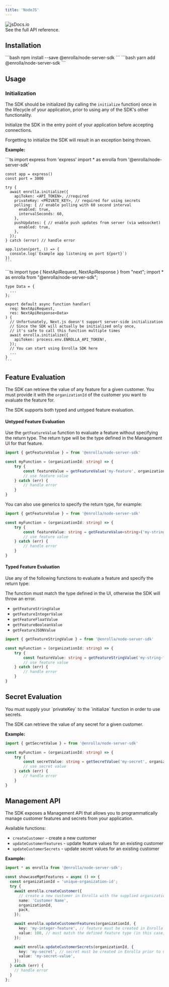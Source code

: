 ```yaml
---
title: 'NodeJS'
---
```


<Card href="https://www.jsdocs.io/package/@enrolla/node-server-sdk">
  <img
    src="https://img.shields.io/badge/jsDocs.io-reference-blue"
    alt="jsDocs.io"
  />
  <br />
  See the full API reference.
</Card>

## Installation

<Tabs>
  <Tab title="npm">
    ```bash 
    npm install --save @enrolla/node-server-sdk 
    ```
  </Tab>

  <Tab title="yarn">
    ```bash 
    yarn add @enrolla/node-server-sdk 
    ```
  </Tab>

</Tabs>

## Usage

### Initialization

The SDK should be initialized (by calling the `initialize` function) once in the lifecycle of your application, prior to using any of the SDK's other functionality.

Initialize the SDK in the entry point of your application before accepting connections.

<Warning>
  Forgetting to initialize the SDK will result in an exception being thrown.
</Warning>

**Example:**

<Tabs>
  <Tab title="Express">
    ```ts
    import express from 'express'
    import * as enrolla from '@enrolla/node-server-sdk'

    const app = express()
    const port = 3000

    try {
      await enrolla.initialize({
        apiToken: <API_TOKEN>, //required
        privateKey: <PRIVATE_KEY>, // required for using secrets
        polling: { // enable polling with 60 second interval
          enabled: true,
          intervalSeconds: 60,
        },
        pushUpdates: { // enable push updates from server (via websocket)
          enabled: true,
        },
      });
    } catch (error) // handle error

    app.listen(port, () => {
      console.log(`Example app listening on port ${port}`)
    })
    ```

  </Tab>
  <Tab title="Next.js">
    ```ts
    import type { NextApiRequest, NextApiResponse } from "next";
    import * as enrolla from "@enrolla/node-server-sdk";

    type Data = {
      ...
    };

    export default async function handler(
      req: NextApiRequest,
      res: NextApiResponse<Data>
    ) {
      // Unfortunately, Next.js doesn't support server-side initialization
      // Since the SDK will actually be initialized only once,
      // it's safe to call this function multiple times
      await enrolla.initialize({
        apiToken: process.env.ENROLLA_API_TOKEN!,
      });
      // You can start using Enrolla SDK here
      ...
    }
    ```

  </Tab>
</Tabs>

## Feature Evaluation

The SDK can retrieve the value of any feature for a given customer.
You must provide it with the `organizationId` of the customer you want to evaluate the feature for.

The SDK supports both typed and untyped feature evaluation.

#### Untyped Feature Evaluation

Use the `getFeatureValue` function to evaluate a feature without specifying the return type.
The return type will be the type defined in the Management UI for that feature.

```ts
import { getFeatureValue } = from '@enrolla/node-server-sdk'

const myFunction = (organizationId: string) => {
    try {
        const featureValue = getFeatureValue('my-feature', organizationId);
        // use feature value
    } catch (err) {
        // handle error
    }
}
```

You can also use generics to specify the return type, for example:

```ts
import { getFeatureValue } = from '@enrolla/node-server-sdk'

const myFunction = (organizationId: string) => {
    try {
        const featureValue: string = getFeatureValue<string>('my-string-feature', organizationId);
        // use feature value
    } catch (err) {
        // handle error
    }
}
```

#### Typed Feature Evaluation

Use any of the following functions to evaluate a feature and specify the return type:

<Warning>
  The function must match the type defined in the UI, otherwise the SDK will
  throw an error.
</Warning>

- `getFeatureStringValue`
- `getFeatureIntegerValue`
- `getFeatureFloatValue`
- `getFeatureBooleanValue`
- `getFeatureJSONValue`

```ts
import { getFeatureStringValue } = from '@enrolla/node-server-sdk'

const myFunction = (organizationId: string) => {
    try {
        const featureValue: string = getFeatureStringValue('my-string-feature', organizationId);
        // use feature value
    } catch (err) {
        // handle error
    }
}
```

## Secret Evaluation

<Warning>
  You must supply your `privateKey` to the `initialize` function in order to use
  secrets.
</Warning>

The SDK can retrieve the value of any secret for a given customer.

**Example:**

```ts
import { getSecretValue } = from '@enrolla/node-server-sdk'

const myFunction = (organizationId: string) => {
    try {
        const secretValue: string = getSecretValue('my-secret', organizationId);
        // use secret value
    } catch (err) {
        // handle error
    }
}
```

## Management API

The SDK exposes a Management API that allows you to programmatically manage customer features and secrets from your application.

Available functions:

- `createCustomer` - create a new customer
- `updateCustomerFeatures` - update feature values for an existing customer
- `updateCustomerSecrets` - update secret values for an existing customer

**Example:**

```ts
import * as enrolla from '@enrolla/node-server-sdk';

const showcaseMgmtFeatures = async () => {
  const organizationId = 'unique-organization-id';
  try {
    await enrolla.createCustomer({
      // create a new customer in Enrolla with the supplied organizationId
      name: 'Customer Name',
      organizationId,
      pack,
    });

    await enrolla.updateCustomerFeatures(organizationId, {
      key: 'my-integer-feature', // feature must be created in Enrolla prior to updating its value for this customer
      value: 100, // must match the defined feature type (in this case, an integer)
    });

    await enrolla.updateCustomerSecrets(organizationId, {
      key: 'my-secret', // secret must be created in Enrolla prior to updating its value for this customer
      value: 'my-secret-value',
    });
  } catch (err) {
    // handle error
  }
};
```
